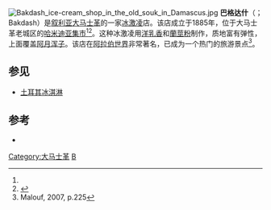 {{Coord|33.511075|N|36.303733|E|display=title}}
[[File:Bakdash_ice-cream_shop_in_the_old_souk_in_Damascus.jpg|thumb]]
'''巴格达什'''（{{lang-ar|بكداش}}；Bakdash）是[[叙利亚|叙利亚]][[大马士革|大马士革]]的一家[[冰激凌|冰激凌]]店。该店成立于1885年，位于大马士革老城区的[[哈米迪亚集市|哈米迪亚集市]]<ref name="Malouf"/><ref>{{cite news|title=Syria's silent questions|author=[[Orla_Guerin|Orla Guerin]]|newspaper=[[BBC_News|BBC News]]|date=26 February 2005|url=http://news.bbc.co.uk/2/hi/programmes/from_our_own_correspondent/4300653.stm|accessdate=2013-12-20|archive-date=2017-10-19|archive-url=https://web.archive.org/web/20171019194849/http://news.bbc.co.uk/2/hi/programmes/from_our_own_correspondent/4300653.stm|dead-url=no}}</ref>。这种冰激凌用[[洋乳香|洋乳香]]和[[蘭莖粉|蘭莖粉]]制作，质地富有弹性，上面覆盖[[阿月浑子|阿月浑子]]。该店在[[阿拉伯世界|阿拉伯世界]]非常著名，已成为一个热门的旅游景点<ref name="Malouf">Malouf, 2007, p.225</ref>。

== 参见 ==
* [[土耳其冰淇淋|土耳其冰淇淋]]

==参考==
{{reflist}}
*{{Citation|title=Saha: A Chef's Journey Through Lebanon and Syria|url=http://books.google.com/books?id=oSeJslWngzEC&pg=PA225&dq=Bakdach+ice+cream&ei=HslySsTXFIOulASn3v2vCA#v=onepage&q=Bakdach%20ice%20cream&f=false|first1=Lucy|last1=Malouf|first2=Anthony|last2=Bourdain|first3=Matt|last3=Harvey|publisher=Tuttle Publishing|year=2007|isbn=978-0-7946-0490-5|accessdate=2015-10-15|archive-date=2014-01-11|archive-url=https://web.archive.org/web/20140111080412/http://books.google.com/books?id=oSeJslWngzEC&pg=PA225&dq=Bakdach+ice+cream&ei=HslySsTXFIOulASn3v2vCA#v=onepage&q=Bakdach%20ice%20cream&f=false|dead-url=no}}

{{大马士革}}
[[Category:大马士革|Category:大马士革]]
[[Category:冰淇淋店|B]]